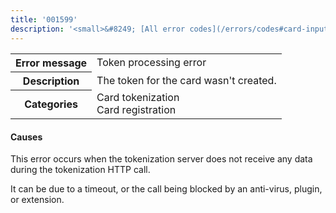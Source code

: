 ```yaml
---
title: '001599'  
description: '<small>&#8249; [All error codes](/errors/codes#card-input-and-registration)</small>'
---
```

  
<table>
    <tbody>
        <tr>
            <th class="header"><strong>Error message</strong></th>
            <td class="table-content">Token processing error</td>
        </tr>
        <tr>
            <th class="header"><strong>Description</strong></th>
            <td class="table-content">The token for the card wasn't created.</td>
        </tr>
        <tr>
            <th class="header"><strong>Categories</strong></th>
            <td class="table-content">  
<div class="label">Card tokenization</div>  
<div class="label">Card registration</div>
</td>
        </tr>
    </tbody>
</table>  

#### Causes  

This error occurs when the tokenization server does not receive any data during the tokenization HTTP call.  

It can be due to a timeout, or the call being blocked by an anti-virus, plugin, or extension.